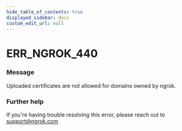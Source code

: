```yaml
---
hide_table_of_contents: true
displayed_sidebar: docs
custom_edit_url: null
---
```



# ERR_NGROK_440

### Message
Uploaded certificates are not allowed for domains owned by ngrok.

### Further help
If you're having trouble resolving this error, please reach out to [support@ngrok.com](mailto:support@ngrok.com?subject=Help%20with%20ERR_NGROK_440)


<ErrorDetails error='err_ngrok_440' />
